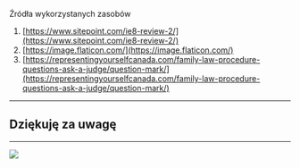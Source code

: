 
Źródła wykorzystanych zasobów

1. [https://www.sitepoint.com/ie8-review-2/](https://www.sitepoint.com/ie8-review-2/)
2. [https://image.flaticon.com/](https://image.flaticon.com/)
3. [https://representingyourselfcanada.com/family-law-procedure-questions-ask-a-judge/question-mark/](https://representingyourselfcanada.com/family-law-procedure-questions-ask-a-judge/question-mark/)

---

## Dziękuję za uwagę

---

<Image src="https://representingyourselfcanada.com/wp-content/uploads/2018/03/Question-mark.jpg" />